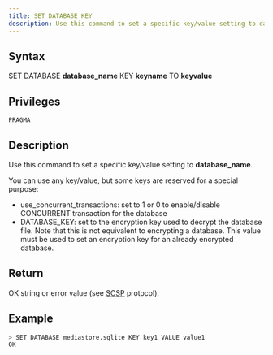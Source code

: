 ```yaml
---
title: SET DATABASE KEY
description: Use this command to set a specific key/value setting to database_name
---
```


## Syntax

SET DATABASE **database_name** KEY **keyname** TO **keyvalue**

## Privileges

```
PRAGMA
```

## Description

Use this command to set a specific key/value setting to **database_name**.

You can use any key/value, but some keys are reserved for a special purpose:
* use_concurrent_transactions: set to 1 or 0 to enable/disable CONCURRENT transaction for the database
* DATABASE_KEY: set to the encryption key used to decrypt the database file. Note that this is not equivalent to encrypting a database. This value must be used to set an encryption key for an already encrypted database.

## Return

OK string or error value (see [SCSP](https://github.com/sqlitecloud/sdk/blob/master/PROTOCOL.md) protocol).

## Example

```bash
> SET DATABASE mediastore.sqlite KEY key1 VALUE value1
OK
```
